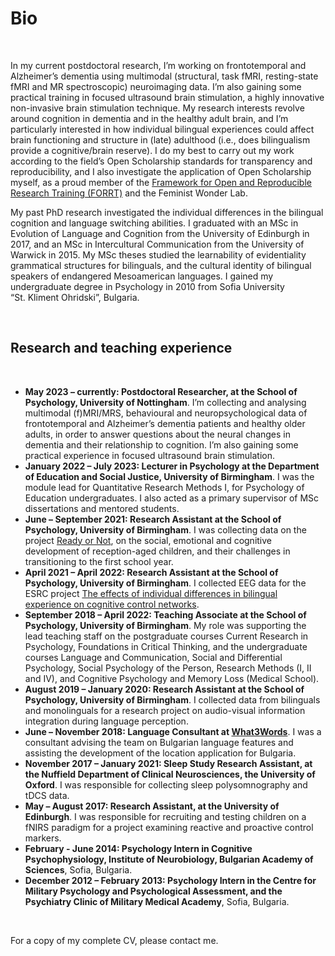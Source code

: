# Bio
&nbsp;

<div align="justify">
In my current postdoctoral research, I'm working on frontotemporal and Alzheimer's dementia using multimodal (structural, task fMRI, resting-state fMRI and MR spectroscopic) neuroimaging data. I'm also gaining some practical training in focused ultrasound brain stimulation, a highly innovative non-invasive brain stimulation technique. My research interests revolve around cognition in dementia and in the healthy adult brain, and I'm particularly interested in how individual bilingual experiences could affect brain functioning and structure in (late) adulthood (i.e., does bilingualism provide a cognitive/brain reserve). I do my best to carry out my work according to the field's Open Scholarship standards for transparency and reproducibility, and I also investigate the application of Open Scholarship myself, as a proud member of the <a href="https://forrt.org/" target="_blank">Framework for Open and Reproducible Research Training (FORRT)</a> and the Feminist Wonder Lab. 

My past PhD research investigated the individual differences in the bilingual cognition and language switching abilities. I graduated with an MSc in Evolution of Language and Cognition from the University of Edinburgh in 2017, and an MSc in Intercultural Communication from the University of Warwick in 2015. My MSc theses studied the learnability of evidentiality grammatical structures for bilinguals, and the cultural identity of bilingual speakers of endangered Mesoamerican languages. I gained my undergraduate degree in Psychology in 2010 from Sofia University "St. Kliment Ohridski", Bulgaria. 


</div>
&nbsp;

## Research and teaching experience
&nbsp;

<div align="justify">
*	**May 2023 – currently: Postdoctoral Researcher, at the School of Psychology, University of Nottingham**. I'm collecting and analysing multimodal (f)MRI/MRS, behavioural and neuropsychological data of frontotemporal and Alzheimer's dementia patients and healthy older adults, in order to answer questions about the neural changes in dementia and their relationship to cognition. I'm also gaining some practical experience in focused ultrasound brain stimulation.
*	**January 2022 – July 2023: Lecturer in Psychology at the Department of Education and Social Justice, University of Birmingham**. I was the module lead for Quantitative Research Methods I, for Psychology of Education undergraduates. I also acted as a primary supervisor of MSc dissertations and mentored students. 
*	**June – September 2021: Research Assistant at the School of Psychology, University of Birmingham**. I was collecting data on the project <a href="https://readyornotstudy.uk/" target="_blank">Ready or Not</a>, on the social, emotional and cognitive development of reception-aged children, and their challenges in transitioning to the first school year. 
* **April 2021 – April 2022: Research Assistant at the School of Psychology, University of Birmingham**. I collected EEG data for the ESRC project <a href="https://research.birmingham.ac.uk/en/projects/the-effects-of-individual-differences-in-bilingual-experience-on-" target="_blank">The effects of individual differences in bilingual experience on cognitive control networks</a>. 
*	**September 2018 – April 2022: Teaching Associate at the School of Psychology, University of Birmingham**. My role was supporting the lead teaching staff on the postgraduate courses Current Research in Psychology, Foundations in Critical Thinking, and the undergraduate courses Language and Communication, Social and Differential Psychology, Social Psychology of the Person, Research Methods (I, II and IV), and Cognitive Psychology and Memory Loss (Medical School).
*	**August 2019 – January 2020: Research Assistant at the School of Psychology, University of Birmingham**. I collected data from bilinguals and monolinguals for a research project on audio-visual information integration during language perception.
*	**June – November 2018: Language Consultant at <a href="https://what3words.com/about" target="_blank">What3Words</a>**. I was a consultant advising the team on Bulgarian language features and assisting the development of the location application for Bulgaria. 
*	**November 2017 – January 2021: Sleep Study Research Assistant, at the Nuffield Department of Clinical Neurosciences, the University of Oxford**. I was responsible for collecting sleep polysomnography and tDCS data.
*	**May – August 2017: Research Assistant, at the University of Edinburgh**. I was responsible for recruiting and testing children on a fNIRS paradigm for a project examining reactive and proactive control markers. 
*	**February - June 2014: Psychology Intern in Cognitive Psychophysiology, Institute of Neurobiology, Bulgarian Academy of Sciences**, Sofia, Bulgaria. 
*	**December 2012 – February 2013: Psychology Intern in the Centre for Military Psychology and Psychological Assessment, and the Psychiatry Clinic of Military Medical Academy**, Sofia, Bulgaria. 
</div>
&nbsp;

For a copy of my complete CV, please contact me.

